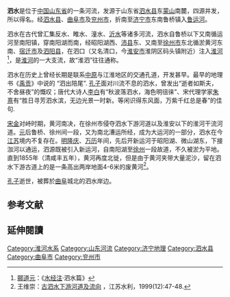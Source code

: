 '''泗水'''是位于[[中国|中国]][[山东省|山东省]]的一条河流，发源于山东省[[泗水县|泗水县]]东[[蒙山_(山东)|蒙山]]南麓，四源并发，所以得名。经[[泗水县|泗水县]]、[[曲阜市|曲阜市]]及[[兖州市|兖州市]]，折南至[[济宁市|济宁市]]东南鲁桥镇入[[鲁运河|鲁运河]]。

泗水在古代曾汇集反水、睢水、潼水、[[小沂河|沂水]]等诸多河流，泗水自鲁桥以下又南循运河至南阳镇，穿南阳湖而南，经昭阳湖西、[[沛县|沛县]]东、又南至[[徐州市|徐州市]]东北循淤黄河东南、[[宿迁市|宿迁市]]及[[泗阳县|泗阳县]]，在泗口（又名清口，今[[淮安市|淮安市]]淮阴区码头镇附近）注入[[淮河|淮河]]<ref>[[郦道元|郦道元]]：《[[水经注|水经注]]·泗水篇》</ref>，是[[淮河|淮河]]的一大支流，故“淮泗”往往通称。

泗水在历史上曾经长期是联系[[中原|中原]]与江淮地区的交通孔道，开发甚早。最早的地理书《[[禹贡|禹贡]]》中说的 “泗出陪尾”. [[孔子|孔子]]面对川流不息的泗水，曾发出“逝者如斯夫，不舍昼夜”的慨叹；唐代大诗人[[李白|李白]]有“秋波落泗水，海色明徂徕”、宋代理学家[[朱熹|朱熹]]有“胜日寻芳泗水滨，无边光景一时新。等闲识得东风面，万紫千红总是春”的佳句.

[[宋朝|宋]][[金国|金]]对峙时期，黄河南决，在徐州市侵夺泗水下游河道以及淮安以下的淮河干流河道。[[元|元]]后鲁桥、徐州间一段，又为南北漕运所经，成为大运河的一部分，泗水在今[[江苏|江苏]]境内不复存在。[[明|明]][[隆庆_(明朝)|隆庆]]、[[万历|万历]]年间，先后开新运河于昭阳湖、微山湖东，下接泇河以通运，泗源既被引入新运河，自南阳湖至[[徐州|徐州]]一段故道，不久被淤为平地。直到1855年（清咸丰五年），黄河再度北徙，但是由于黄河夹带大量泥沙，留在泗水下游古道上的是一条高出两岸地面4-6米的废黄河<ref>王维崇：[https://xueshu.baidu.com/usercenter/paper/show?paperid=a48b2b4873673c2963c7f4d4b81b0569&site=xueshu_se 古泗水下游河道及流向] {{Wayback|url=https://xueshu.baidu.com/usercenter/paper/show?paperid=a48b2b4873673c2963c7f4d4b81b0569&site=xueshu_se |date=20210808170919 }}，江苏水利，1999(12):47-48.</ref>。

[[孔子|孔子]]逝世，被葬於[[曲阜|曲阜]]城北的泗水岸边。

==参考文献==
<div class="references-small">
<references />
</div>

==延伸閱讀==
{{Wikisource further reading}}

{{淮河}}
[[Category:淮河水系|Category:淮河水系]]
[[Category:山东河流|Category:山东河流]]
[[Category:济宁地理|Category:济宁地理]]
[[Category:泗水县|Category:泗水县]]
[[Category:曲阜市|Category:曲阜市]]
[[Category:兖州市|Category:兖州市]]